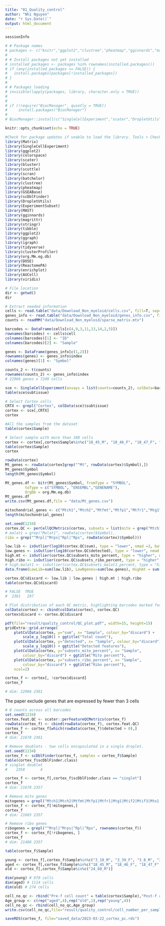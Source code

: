 ```yaml
---
title: "01_Quality_control"
author: "Nhi Nguyen"
date: "r Sys.Date()`"
output: html_document
---
```


```r
sessionInfo
```

```r
# # Package names
# packages <- c("knitr","ggplot2","clustree","pheatmap","gginnards","magrittr","stringr","tibble","ggplot2","ggraph","igraph","tidyverse","R.utils","intrinsicDimension","Matrix.utils")
# 
# # Install packages not yet installed
# installed_packages <- packages %in% rownames(installed.packages())
# if (any(installed_packages == FALSE)) {
#   install.packages(packages[!installed_packages])
# }
# 
# # Packages loading
# invisible(lapply(packages, library, character.only = TRUE))
# 
# 
# if (!require("BiocManager", quietly = TRUE))
#     install.packages("BiocManager")
# 
# BiocManager::install(c("SingleCellExperiment","scater","DropletUtils","ExperimentSubset","MAST","bluster","scuttle","scran","batchelor","GSEABase","scDblFinder","clusterProfiler","org.Mm.eg.db","DOSE","ReactomePA","enrichplot","AUCell","apeglm","DESeq2"))
```

```r
knitr::opts_chunk$set(echo = TRUE)
```

```r
#Check for package updates if unable to load the library. Tools > Check for package updates
library(Matrix)
library(SingleCellExperiment)
library(ggplot2)
library(colorspace)
library(scater)
library(bluster)
library(scuttle)
library(scran)
library(batchelor)
library(clustree)
library(pheatmap)
library(GSEABase)
library(scDblFinder)
library(DropletUtils)
library(ExperimentSubset)
library(MAST)
library(gginnards)
library(magrittr)
library(stringr)
library(tibble)
library(ggplot2)
library(ggraph)
library(igraph)
library(tidyverse)
library(clusterProfiler)
library(org.Mm.eg.db)
library(DOSE)
library(ReactomePA)
library(enrichplot)
library(AUCell)
library(viridis)
```

```r
# File location
dir <- getwd()
dir
```

```r
# Extract needed information
cells <- read.table("data/Download_Non_myeloid/cells.csv", fill=T, sep=",",header=T)
genes_info <- read.table("data/Download_Non_myeloid/genes_info.csv", fill=T, sep=",",header=T)
counts <- readMM("data/Download_Non_myeloid/sparse_matrix.mtx")

barcodes <- DataFrame(cells[c(4,9,3,11,13,14,2,5)])
rownames(barcodes) <- cells$cell
colnames(barcodes)[1] <- "ID"
colnames(barcodes)[2] <- "Sample"

genes <- DataFrame(genes_info[c(1,2)])
rownames(genes) <- genes_info$index
colnames(genes)[1] <- "Symbol"

counts_2 <- t(counts)
rownames(counts_2) <- genes_info$index
# 22966 genes x 7249 cells
```

```r
sce <- SingleCellExperiment(assays = list(counts=counts_2), colData=barcodes, rowData=genes)
table(sce$subtissue)
```

```r
# Select Cortex cells
CRTX <- grepl("Cortex", colData(sce)$subtissue)
cortex <- sce[,CRTX]
cortex
```
```r
#All the samples from the dataset
table(cortex$Sample)
```

```r
# Select sample with more than 100 cells
cortex <- cortex[,cortex$Sample%in%c("18_45_M", "18_46_F", "18_47_F", "18_53_M", "3_10_M", "3_39_F", "3_8_M", "3_9_M","24_60_M")]
table(cortex$Sample)
cortex
```
```r
rowData(cortex)
Mt_genes <- rowData(cortex[grep("^Mt", rowData(cortex)$Symbol),])
Mt_genes$Symbol
length(Mt_genes$Symbol)

Mt_genes.df <- bitr(Mt_genes$Symbol, fromType = "SYMBOL",
         toType = c("SYMBOL", "ENSEMBL","GENENAME"),
         OrgDb = org.Mm.eg.db)
Mt_genes.df
write.csv(Mt_genes.df,file = "data/Mt_genes.csv")

mitochondrial_genes <- c("Mtch1","Mtch2","Mtfmt","Mtfp1","Mtfr1","Mtg1","Mtif2","Mtif3","Mto1","Mtpap","Mtrf1","Mtrf1l","Mtus1")
length(mitochondrial_genes)
```

```r
set.seed(1234)
cortex.QC <- perCellQCMetrics(cortex, subsets = list(mito = grep("Mtch1|Mtch2|Mtfmt|Mtfp1|Mtfr1|Mtg1|Mtif2|Mtif3|Mto1|Mtpap|Mtrf1|Mtrf1l|Mtus1", rowData(cortex)$Symbol),
# malat1 = grep("Malat1", rowData(cortex)$Symbol),
ribo = grep("^Mrpl|^Mrps|^Rpl|^Rps", rowData(cortex)$Symbol)))

low.lib <- isOutlier(log10(cortex.QC$sum), type = "lower", nmad =3, batch = colData(cortex)$Sample)
low.genes <- isOutlier(log10(cortex.QC$detected), type = "lower", nmad =3, batch = colData(cortex)$Sample)
high.mt <- isOutlier(cortex.QC$subsets_mito_percent, type = "higher", nmad = 3, batch = colData(cortex)$Sample)
high.ribo <- isOutlier(cortex.QC$subsets_ribo_percent, type = "higher", nmad = 3, batch = colData(cortex)$Sample)
# high.malat1 <- isOutlier(cortex.QC$subsets_malat1_percent, type = "higher", nmad = 3, batch = colData(cortex)$Sample)
data.frame(LowLib=sum(low.lib), LowNgenes=sum(low.genes), Highmt = sum(high.mt),  Highribo = sum(high.ribo))
```

```r
cortex.QC$discard <- low.lib | low.genes | high.mt | high.ribo 
table(cortex.QC$discard)

# FALSE  TRUE 
#  2361   297 
```

```r
# Plot distribution of each QC metric, highlighting barcodes marked for elimination 
colData(cortex) <- cbind(colData(cortex), cortex.QC)
cortex$discard <- cortex.QC$discard

pdf(file="result/quality_control/QC_plot.pdf", width=15, height=15)
gridExtra::grid.arrange(
    plotColData(cortex, y="sum", x= "Sample", colour_by="discard") +
        scale_y_log10() + ggtitle("Total count"),
    plotColData(cortex, y="detected", x= "Sample", colour_by="discard") +
        scale_y_log10() + ggtitle("Detected features"),
    plotColData(cortex, y="subsets_mito_percent", x= "Sample",
        colour_by="discard") + ggtitle("Mito percent"),
    plotColData(cortex, y="subsets_ribo_percent", x= "Sample",
        colour_by="discard") + ggtitle("Ribo percent"),
    ncol=2)
```

```r
cortex_f <- cortex[, !cortex$discard]
cortex_f

# dim: 22966 2361 
```
The paper exclude genes that are expressed by fewer than 3 cells
```r
# 0 counts across all barcodes
set.seed(1234)
cortex.feat.QC <- scater::perFeatureQCMetrics(cortex_f)
rowData(cortex_f) <- cbind(rowData(cortex_f), cortex.feat.QC)
cortex_f <- cortex_f[which(rowData(cortex_f)$detected > 0),]
cortex_f 
# dim: 21678 2361 
```

```r
# Remove doublets - two cells encapsulated in a single droplet.
set.seed(1234)
cortex_f <- scDblFinder(cortex_f, samples = cortex_f$Sample)
table(cortex_f$scDblFinder.class)
# singlet doublet 
#    2358       4 

cortex_f <- cortex_f[,cortex_f$scDblFinder.class == "singlet"]
cortex_f
# dim: 21678 2357 
```
```r
# Remove mito genes
mitogenes = grepl("Mtch1|Mtch2|Mtfmt|Mtfp1|Mtfr1|Mtg1|Mtif2|Mtif3|Mto1|Mtpap|Mtrf1|Mtrf1l|Mtus1", rownames(cortex_f))
cortex_f <- cortex_f[!mitogenes,]
cortex_f
# dim: 21665 2357 
```
```r
# Remove ribo genes
ribogenes = grepl("^Mrpl|^Mrps|^Rpl|^Rps", rownames(cortex_f))
cortex_f <- cortex_f[!ribogenes, ] 
cortex_f
# dim: 21488 2357
```

```r
table(cortex_f$Sample)

young <- cortex_f[,cortex_f$Sample%in%c("3_10_M", "3_39_F", "3_8_M", "3_9_M")]
aged <- cortex_f[,cortex_f$Sample%in%c("18_45_M", "18_46_F", "18_47_F", "18_53_M")]
old <- cortex_f[,cortex_f$Sample%in%c("24_60_M")]

dim(young) # 970 cells
dim(aged) # 1114 cells
dim(old) # 274 cells
```

```r
cell_no_qc <- rbind("Pre-f cell count" = table(cortex$Sample),"Post-f cell count" = table(cortex_f$Sample))
Age_group <- c(rep("aged",4),rep("old",1),rep("young",4))
cell_no_qc <- rbind(cell_no_qc,Age_group)
write.csv(cell_no_qc,file="result/quality_control/cell_number_per_sample_pre_post_filtering.csv")
```

```r
saveRDS(cortex_f, file="saved_data/2023-03-22_cortex_pc.rds")
```
